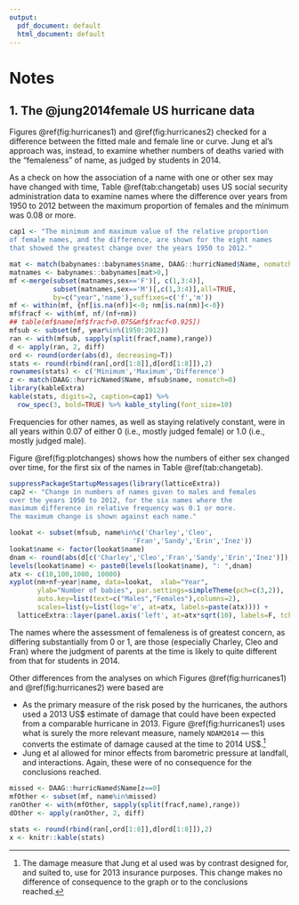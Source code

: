 ```yaml
---
output:
  pdf_document: default
  html_document: default
---
```

# Notes

## 1. The @jung2014female US hurricane data {#hurricanes .unnumbered}

Figures \@ref(fig:hurricanes1) and \@ref(fig:hurricanes2) checked 
for a difference between the fitted male and female line or curve.
Jung et al's approach was, instead, to examine whether numbers of 
deaths varied with the "femaleness" of name, as judged by students 
in 2014.  

As a check on how the association of a name with one or other sex
may have changed with time, Table \@ref(tab:changetab) uses
US social security administration data to examine names where 
the difference over years from 1950 to 2012 between the 
maximum proportion of females and the minimum was 0.08 or more.


```r
cap1 <- "The minimum and maximum value of the relative proportion
of female names, and the difference, are shown for the eight names
that showed the greatest change over the years 1950 to 2012."
```

```r
mat <- match(babynames::babynames$name, DAAG::hurricNamed$Name, nomatch=0)
matnames <- babynames::babynames[mat>0,]
mf <-merge(subset(matnames,sex=='F')[, c(1,3:4)], 
           subset(matnames,sex=='M')[,c(1,3:4)],all=TRUE,
           by=c("year",'name'),suffixes=c('f','m'))
mf <- within(mf, {nf[is.na(nf)]<-0; nm[is.na(nm)]<-0})
mf$fracf <- with(mf, nf/(nf+nm))
## table(mf$name[mf$fracf>0.075&mf$fracf<0.925])
mfsub <- subset(mf, year%in%(1950:2012))
ran <- with(mfsub, sapply(split(fracf,name),range))
d <- apply(ran, 2, diff)
ord <- round(order(abs(d), decreasing=T))
stats <- round(rbind(ran[,ord[1:8]],d[ord[1:8]]),2)
rownames(stats) <- c('Minimum','Maximum','Difference')
z <- match(DAAG::hurricNamed$Name, mfsub$name, nomatch=0)
library(kableExtra)
kable(stats, digits=2, caption=cap1) %>% 
  row_spec(3, bold=TRUE) %>% kable_styling(font_size=10)
```
Frequencies for other names, as well as staying relatively
constant, were in all years within 0.07 of either 0 (i.e.,
mostly judged female) or 1.0 (i.e., mostly judged male).

Figure \@ref(fig:plotchanges) shows how the numbers of
either sex changed over time, for the first six of the
names in Table \@ref(tab:changetab).

```r
suppressPackageStartupMessages(library(latticeExtra))
cap2 <- "Change in numbers of names given to males and females
over the years 1950 to 2012, for the six names where the 
maximum difference in relative frequency was 0.1 or more.
The maximum change is shown against each name."
```


```r
lookat <- subset(mfsub, name%in%c('Charley','Cleo',
                               'Fran','Sandy','Erin','Inez'))
lookat$name <- factor(lookat$name)
dnam <- round(abs(d[c('Charley','Cleo','Fran','Sandy','Erin','Inez')]),2)
levels(lookat$name) <- paste0(levels(lookat$name), ": ",dnam)
atx <- c(10,100,1000, 10000)
xyplot(nm+nf~year|name, data=lookat,  xlab="Year", 
       ylab="Number of babies", par.settings=simpleTheme(pch=c(3,2)), 
       auto.key=list(text=c("Males","Females"),columns=2),
       scales=list(y=list(log='e', at=atx, labels=paste(atx)))) +
  latticeExtra::layer(panel.axis('left', at=atx*sqrt(10), labels=F, tck=0.5))
```

The names where the assessment of femaleness is of greatest concern,
as differing substantially from 0 or 1, are those (especially Charley,
Cleo and Fran) where the judgment of parents at the time is likely to
quite different from that for students in 2014. 

\enlargethispage{21pt}

Other differences from the analyses on which Figures 
\@ref(fig:hurricanes1) and \@ref(fig:hurricanes2) were based
are

* As the primary measure of the risk posed by the hurricanes, the 
authors used a 2013 US\$ estimate of damage that could have been 
expected from a comparable hurricane in 2013.  Figure 
\@ref(fig:hurricanes1) uses what is surely the more relevant
measure, namely `NDAM2014` --- this converts the estimate of
damage caused at the time to 2014 US\$.^[The damage measure that
Jung et al used was by contrast designed for, and suited to, use 
for 2013 insurance purposes. This change makes no difference of
consequence to the graph or to the conclusions reached.] 
* Jung et al allowed for minor effects from barometric pressure 
at landfall, and interactions. Again, these were of no 
consequence for the conclusions reached.

```r
missed <- DAAG::hurricNamed$Name[z==0]
mfOther <- subset(mf, name%in%missed)
ranOther <- with(mfOther, sapply(split(fracf,name),range))
dOther <- apply(ranOther, 2, diff)
```

```r
stats <- round(rbind(ran[,ord[1:8]],d[ord[1:8]]),2)
x <- knitr::kable(stats)
```

